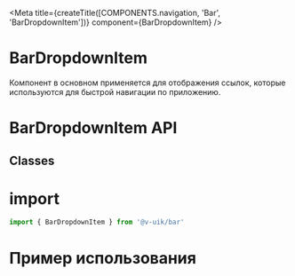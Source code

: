 
<Meta
  title={createTitle([COMPONENTS.navigation, 'Bar', 'BarDropdownItem'])}
  component={BarDropdownItem}
/>

# BarDropdownItem

Компонент в основном применяется для отображения ссылок, которые используются для быстрой навигации по приложению.

# BarDropdownItem API

<ArgsTable of={BarDropdownItem} />

## Сlasses

<ArgsTable of={BarDropdownItemClassesDummy} />

# import

```ts
import { BarDropdownItem } from '@v-uik/bar'
```

# Пример использования

<Canvas withSource="none">
  <BarMenuItemExample />
</Canvas>

<Source language="tsx" code={RawBarMenuItemExample} />
